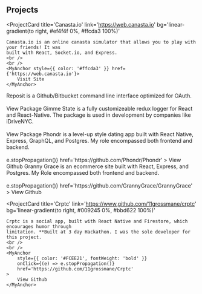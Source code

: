 
## Projects

<ProjectCard
    title='Canasta.io'
    link='https://web.canasta.io'
    bg='linear-gradient(to right, #ef4f4f 0%, #ffcda3 100%)'
>
    Canasta.io is an online canasta simulator that allows you to play with your friends! It was
    built with React, Socket.io, and Express.
    <br />
    <br />
    <MyAnchor style={{ color: '#ffcda3' }} href={'https://web.canasta.io'}>
        Visit Site
    </MyAnchor>
</ProjectCard>
<ProjectCard
    title='Reposit'
    link='https://github.com/11grossmane/reposit'
    bg='linear-gradient(to right, #cd5d7d 0%, #a3d2ca 100%)'
>
    Reposit is a Github/Bitbucket command line interface optimized for OAuth.
    <br />
    <br />
    <MyAnchor style={{ color: '#a3d2ca' }} href={'https://github.com/11grossmane/reposit'}>
        View Package
    </MyAnchor>
</ProjectCard>
<ProjectCard
    title='Gimme State'
    link='https://github.com/11grossmane/gimme-state'
    bg='linear-gradient(to right, #939b62 0%, #ffc764 100%)'
>
    Gimme State is a fully customizeable redux logger for React and React-Native. The package is
    used in development by companies like iDriveNYC.
    <br />
    <br />
    <MyAnchor style={{ color: '#ffc764' }} href={'https://github.com/11grossmane/gimme-state'}>
        View Package
    </MyAnchor>
</ProjectCard>
<ProjectCard
    title='Phondr'
    link='https://www.github.com/phondr/phondr'
    bg='linear-gradient(to right, #D4145A 0%, #FBB03B 100%)'
>
    Phondr is a level-up style dating app built with React Native, Express, GraphQL, and Postgres.
    My role encompassed both frontend and backend.
    <br />
    <br />
    <MyAnchor
        style={{ color: '#FBB03B ', fontWeight: 'bold' }}
        onClick={(e) => e.stopPropagation()}
        href='https://github.com/Phondr/Phondr'
    >
        View Github
    </MyAnchor>
</ProjectCard>
<ProjectCard
    title='Granny Grace'
    link='https://github.com/GrannyGrace/GrannyGrace'
    bg='linear-gradient(to right, #662D8C 0%, #ED1E79 100%)'
>
    Granny Grace is an ecommerce site built with React, Express, and Postgres. My Role encompassed
    both frontend and backend.
    <br />
    <br />
    <MyAnchor
        style={{ color: '#ED1E79', fontWeight: 'bold' }}
        onClick={(e) => e.stopPropagation()}
        href='https://github.com/GrannyGrace/GrannyGrace'
    >
        View Github
    </MyAnchor>
</ProjectCard>

<ProjectCard
    title='Crptc'
    link='https://www.github.com/11grossmane/crptc'
    bg='linear-gradient(to right, #009245 0%, #bbd622 100%)'
>
    Crptc is a social app, built with React Native and Firestore, which encourages humor through
    limitation. **Built at 3 day Hackathon. I was the sole developer for this project.
    <br />
    <br />
    <MyAnchor
        style={{ color: '#FCEE21', fontWeight: 'bold' }}
        onClick={(e) => e.stopPropagation()}
        href='https://github.com/11grossmane/Crptc'
    >
        View Github
    </MyAnchor>
</ProjectCard>
